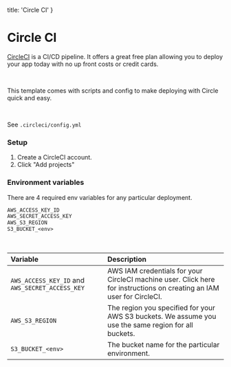   title: 'Circle CI'
}

# Circle CI

[CircleCI](https://circleci.com) is a CI/CD pipeline. It offers a great free plan allowing you to deploy your app today with no up front costs or credit cards.

<br />

This template comes with scripts and config to make deploying with Circle quick and easy.

<br />

See `.circleci/config.yml`

### Setup

1. Create a CircleCI account.
1. Click "Add projects"

### Environment variables

There are 4 required env variables for any particular deployment.

```txt
AWS_ACCESS_KEY_ID
AWS_SECRET_ACCESS_KEY
AWS_S3_REGION
S3_BUCKET_<env>
```

<br />

| Variable | Description |
|:---|:---|
| `AWS_ACCESS_KEY_ID` and `AWS_SECRET_ACCESS_KEY` | AWS IAM credentials for your CircleCI machine user. Click here for instructions on creating an IAM user for CircleCI. |
| `AWS_S3_REGION` | The region you specified for your AWS S3 buckets. We assume you use the same region for all buckets. |
| `S3_BUCKET_<env>` | The bucket name for the particular environment. |
